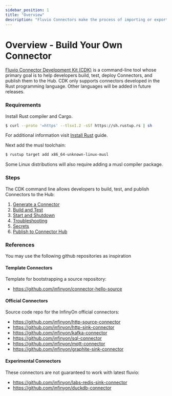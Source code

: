 ```yaml
---
sidebar_position: 1
title: "Overview"
description: "Fluvio Connectors make the process of importing or exporting data simple"
---
```


# Overview - Build Your Own Connector

[Fluvio Connector Development Kit (CDK)] is a command-line tool whose primary goal is to help developers build, test, deploy Connectors, and publish them to the Hub. CDK only supports connectors developed in the Rust programming language. Other languages will be added in future releases.

### Requirements

Install Rust compiler and Cargo.

```bash copy="fl"
$ curl --proto '=https' --tlsv1.2 -sSf https://sh.rustup.rs | sh
```

For additional information visit [Install Rust] guide.

Next add the musl toolchain:

```bash copy="fl"
$ rustup target add x86_64-unknown-linux-musl
```

Some Linux distributions will also require adding a musl compiler package.


### Steps

The CDK command line allows developers to build, test, and publish Connectors to the Hub:

1. [Generate a Connector]
2. [Build and Test]
3. [Start and Shutdown]
4. [Troubleshooting]
5. [Secrets]
6. [Publish to Connector Hub]


### References

You may use the following github repositories as inspiration

#### Template Connectors

Template for bootstrapping a source repository:

* https://github.com/infinyon/connector-hello-source

#### Official Connectors

Source code repo for the InfinyOn official connectors:

* https://github.com/infinyon/http-source-connector
* https://github.com/infinyon/http-sink-connector
* https://github.com/infinyon/kafka-connector
* https://github.com/infinyon/sql-connector
* https://github.com/infinyon/mqtt-connector
* https://github.com/infinyon/graphite-sink-connector

#### Experimental Connectors

These connectors are not guaranteed to work with latest fluvio:

* https://github.com/infinyon/labs-redis-sink-connector
* https://github.com/infinyon/duckdb-connector

[Fluvio Connector Development Kit (CDK)]: ../cdk.mdx
[Generate a Connector]: ./generate.mdx
[Build and Test]: ./build.mdx
[Start and Shutdown]: ./start-shutdown.mdx
[Troubleshooting]: ./troubleshooting.mdx
[Secrets]: ./secrets.mdx
[Publish to Connector Hub]: ./publish.mdx
[Install Rust]: https://www.rust-lang.org/tools/install
